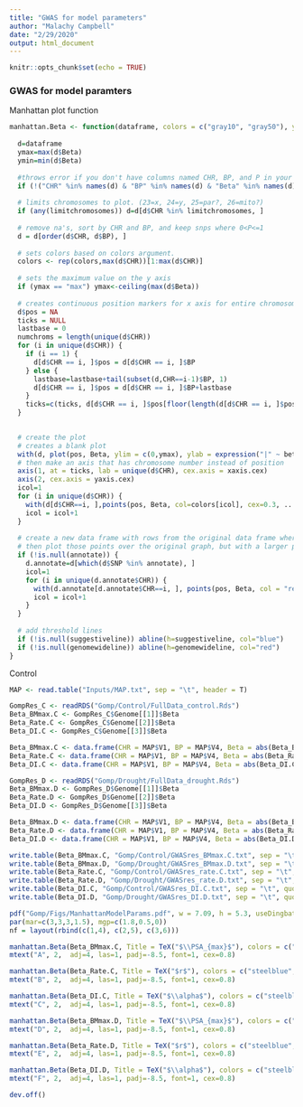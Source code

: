 ```yaml
---
title: "GWAS for model parameters"
author: "Malachy Campbell"
date: "2/29/2020"
output: html_document
---
```


```r
knitr::opts_chunk$set(echo = TRUE)
```

### GWAS for model paramters
Manhattan plot function
```r
manhattan.Beta <- function(dataframe, colors = c("gray10", "gray50"), ymax = "max", xaxis.cex = 1, yaxis.cex = 1, limitchromosomes = 1:23, suggestiveline = NULL, genomewideline = NULL, annotate=NULL, Title, ...) {
  
  d=dataframe
  ymax=max(d$Beta)
  ymin=min(d$Beta)
  
  #throws error if you don't have columns named CHR, BP, and P in your data frame.
  if (!("CHR" %in% names(d) & "BP" %in% names(d) & "Beta" %in% names(d))) stop("Make sure your data frame contains columns CHR, BP, and Beta")
  
  # limits chromosomes to plot. (23=x, 24=y, 25=par?, 26=mito?)
  if (any(limitchromosomes)) d=d[d$CHR %in% limitchromosomes, ]
  
  # remove na's, sort by CHR and BP, and keep snps where 0<P<=1
  d = d[order(d$CHR, d$BP), ]
  
  # sets colors based on colors argument.
  colors <- rep(colors,max(d$CHR))[1:max(d$CHR)]
  
  # sets the maximum value on the y axis
  if (ymax == "max") ymax<-ceiling(max(d$Beta))
  
  # creates continuous position markers for x axis for entire chromosome. also creates tick points.
  d$pos = NA
  ticks = NULL
  lastbase = 0
  numchroms = length(unique(d$CHR))
  for (i in unique(d$CHR)) {
    if (i == 1) {
      d[d$CHR == i, ]$pos = d[d$CHR == i, ]$BP
    } else {
      lastbase=lastbase+tail(subset(d,CHR==i-1)$BP, 1)
      d[d$CHR == i, ]$pos = d[d$CHR == i, ]$BP+lastbase
    }
    ticks=c(ticks, d[d$CHR == i, ]$pos[floor(length(d[d$CHR == i, ]$pos)/2)+1])
  }

  
  # create the plot
  # creates a blank plot
  with(d, plot(pos, Beta, ylim = c(0,ymax), ylab = expression("|" ~ beta ~ "|"), xlab = "Chromosome", xaxt = "n", type = "n", cex = 0.3, yaxt = "n", main = Title, ...))
  # then make an axis that has chromosome number instead of position
  axis(1, at = ticks, lab = unique(d$CHR), cex.axis = xaxis.cex)
  axis(2, cex.axis = yaxis.cex)
  icol=1
  for (i in unique(d$CHR)) {
    with(d[d$CHR==i, ],points(pos, Beta, col=colors[icol], cex=0.3, ...))
    icol = icol+1
  }
  
  # create a new data frame with rows from the original data frame where SNP is in annotate character vector.
  # then plot those points over the original graph, but with a larger point size and a different color.
  if (!is.null(annotate)) {
    d.annotate=d[which(d$SNP %in% annotate), ]
    icol=1
    for (i in unique(d.annotate$CHR)) {
      with(d.annotate[d.annotate$CHR==i, ], points(pos, Beta, col = "red", cex=0.5, pch = 20, ...))
      icol = icol+1
    }
  }
  
  # add threshold lines
  if (!is.null(suggestiveline)) abline(h=suggestiveline, col="blue")
  if (!is.null(genomewideline)) abline(h=genomewideline, col="red")
}
```

Control
```r
MAP <- read.table("Inputs/MAP.txt", sep = "\t", header = T)

GompRes_C <- readRDS("Gomp/Control/FullData_control.Rds")
Beta_BMmax.C <- GompRes_C$Genome[[1]]$Beta
Beta_Rate.C <- GompRes_C$Genome[[2]]$Beta
Beta_DI.C <- GompRes_C$Genome[[3]]$Beta

Beta_BMmax.C <- data.frame(CHR = MAP$V1, BP = MAP$V4, Beta = abs(Beta_BMmax.C), SNP = MAP$V2)
Beta_Rate.C <- data.frame(CHR = MAP$V1, BP = MAP$V4, Beta = abs(Beta_Rate.C), SNP = MAP$V2)
Beta_DI.C <- data.frame(CHR = MAP$V1, BP = MAP$V4, Beta = abs(Beta_DI.C), SNP = MAP$V2)

GompRes_D <- readRDS("Gomp/Drought/FullData_drought.Rds")
Beta_BMmax.D <- GompRes_D$Genome[[1]]$Beta
Beta_Rate.D <- GompRes_D$Genome[[2]]$Beta
Beta_DI.D <- GompRes_D$Genome[[3]]$Beta

Beta_BMmax.D <- data.frame(CHR = MAP$V1, BP = MAP$V4, Beta = abs(Beta_BMmax.D), SNP = MAP$V2)
Beta_Rate.D <- data.frame(CHR = MAP$V1, BP = MAP$V4, Beta = abs(Beta_Rate.D), SNP = MAP$V2)
Beta_DI.D <- data.frame(CHR = MAP$V1, BP = MAP$V4, Beta = abs(Beta_DI.D), SNP = MAP$V2)

write.table(Beta_BMmax.C, "Gomp/Control/GWASres_BMmax.C.txt", sep = "\t", quote = F, col.names = F, row.names = F)
write.table(Beta_BMmax.D, "Gomp/Drought/GWASres_BMmax.D.txt", sep = "\t", quote = F, col.names = F, row.names = F)
write.table(Beta_Rate.C, "Gomp/Control/GWASres_rate.C.txt", sep = "\t", quote = F, col.names = F, row.names = F)
write.table(Beta_Rate.D, "Gomp/Drought/GWASres_rate.D.txt", sep = "\t", quote = F, col.names = F, row.names = F)
write.table(Beta_DI.C, "Gomp/Control/GWASres_DI.C.txt", sep = "\t", quote = F, col.names = F, row.names = F)
write.table(Beta_DI.D, "Gomp/Drought/GWASres_DI.D.txt", sep = "\t", quote = F, col.names = F, row.names = F)
```

```r
pdf("Gomp/Figs/ManhattanModelParams.pdf", w = 7.09, h = 5.3, useDingbats = F, pointsize = 10)
par(mar=c(3,3,3,1.5), mgp=c(1.8,0.5,0))
nf = layout(rbind(c(1,4), c(2,5), c(3,6)))

manhattan.Beta(Beta_BMmax.C, Title = TeX("$\\PSA_{max}$"), colors = c("steelblue","steelblue1"), xaxis.cex = 0.65, yaxis.cex = 0.65)
mtext("A", 2,  adj=4, las=1, padj=-8.5, font=1, cex=0.8)

manhattan.Beta(Beta_Rate.C, Title = TeX("$r$"), colors = c("steelblue","steelblue1"), xaxis.cex = 0.65, yaxis.cex = 0.65)
mtext("B", 2,  adj=4, las=1, padj=-8.5, font=1, cex=0.8)

manhattan.Beta(Beta_DI.C, Title = TeX("$\\alpha$"), colors = c("steelblue","steelblue1"), xaxis.cex = 0.65, yaxis.cex = 0.65)
mtext("C", 2,  adj=4, las=1, padj=-8.5, font=1, cex=0.8)

manhattan.Beta(Beta_BMmax.D, Title = TeX("$\\PSA_{max}$"), colors = c("steelblue","steelblue1"), xaxis.cex = 0.65, yaxis.cex = 0.65)
mtext("D", 2,  adj=4, las=1, padj=-8.5, font=1, cex=0.8)

manhattan.Beta(Beta_Rate.D, Title = TeX("$r$"), colors = c("steelblue","steelblue1"), xaxis.cex = 0.65, yaxis.cex = 0.65)
mtext("E", 2,  adj=4, las=1, padj=-8.5, font=1, cex=0.8)

manhattan.Beta(Beta_DI.D, Title = TeX("$\\alpha$"), colors = c("steelblue","steelblue1"), xaxis.cex = 0.65, yaxis.cex = 0.65)
mtext("F", 2,  adj=4, las=1, padj=-8.5, font=1, cex=0.8)

dev.off()
```